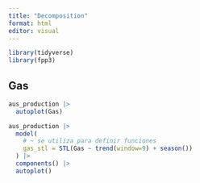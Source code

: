 ```yaml
---
title: "Decomposition"
format: html
editor: visual
---
```


```r
library(tidyverse)
library(fpp3)
```
## Gas

```r
aus_production |> 
  autoplot(Gas)

aus_production |> 
  model(
    # ~ se utiliza para definir funciones
    gas_stl = STL(Gas ~ trend(window=9) + season())  
  ) |> 
  components() |> 
  autoplot()
```


